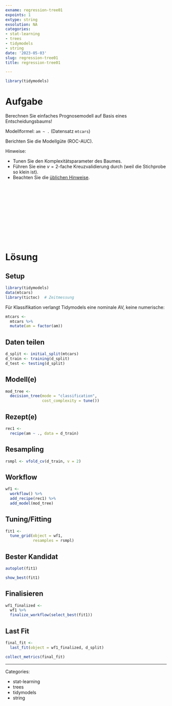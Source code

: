 ```yaml
---
exname: regression-tree01
expoints: 1
extype: string
exsolution: NA
categories:
- stat-learning
- trees
- tidymodels
- string
date: '2023-05-03'
slug: regression-tree01
title: regression-tree01

---
```





```r
library(tidymodels)
```



# Aufgabe


Berechnen Sie einfaches Prognosemodell auf Basis eines Entscheidungsbaums!

Modellformel: `am ~ .` (Datensatz `mtcars`)

Berichten Sie die Modellgüte (ROC-AUC).

Hinweise:

- Tunen Sie den Komplexitätsparameter des Baumes.
- Führen Sie eine $v=2$-fache Kreuzvalidierung durch (weil die Stichprobe so klein ist).
- Beachten Sie die [üblichen Hinweise](https://datenwerk.netlify.app/hinweise).






</br>
</br>
</br>
</br>
</br>
</br>
</br>
</br>
</br>
</br>

# Lösung

## Setup

```r
library(tidymodels)
data(mtcars)
library(tictoc)  # Zeitmessung
```


Für Klassifikation verlangt Tidymodels eine nominale AV, keine numerische:

```r
mtcars <-
  mtcars %>% 
  mutate(am = factor(am))
```



## Daten teilen

```r
d_split <- initial_split(mtcars)
d_train <- training(d_split)
d_test <- testing(d_split)
```


## Modell(e)


```r
mod_tree <-
  decision_tree(mode = "classification",
                cost_complexity = tune())
```


## Rezept(e)

```r
rec1 <- 
  recipe(am ~ ., data = d_train)
```



## Resampling

```r
rsmpl <- vfold_cv(d_train, v = 2)
```


## Workflow

```r
wf1 <-
  workflow() %>%  
  add_recipe(rec1) %>% 
  add_model(mod_tree)
```

## Tuning/Fitting


```r
fit1 <-
  tune_grid(object = wf1,
            resamples = rsmpl)
```


## Bester Kandidat

```r
autoplot(fit1)
```

```r
show_best(fit1)
```


## Finalisieren


```r
wf1_finalized <-
  wf1 %>% 
  finalize_workflow(select_best(fit1))
```


## Last Fit

```r
final_fit <- 
  last_fit(object = wf1_finalized, d_split)

collect_metrics(final_fit)
```




---

Categories: 

- stat-learning
- trees
- tidymodels
- string

